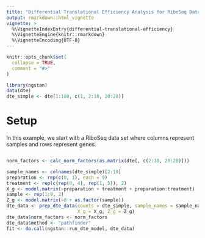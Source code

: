 ```yaml
---
title: "Differential Translational Efficiency Analysis for RiboSeq Data"
output: rmarkdown::html_vignette
vignette: >
  %\VignetteIndexEntry{differential-translational-efficiency}
  %\VignetteEngine{knitr::rmarkdown}
  %\VignetteEncoding{UTF-8}
---
```


```r
knitr::opts_chunk$set(
  collapse = TRUE,
  comment = "#>"
)
```

```r
library(ngstan)
data(dte)
dte_simple <- dte[1:100, c(1, 2:10, 20:28)]
```

# Setup

In this example, we start with a RiboSeq data set where columns represent samples
and rows represent genes. 
```r

```
```r
norm_factors <- calc_norm_factors(as.matrix(dte[, c(2:10, 20:28)]))

sample_names <- colnames(dte_simple)[2:19]
preparation <- rep(c(0, 1), each = 9)
treatment <- rep(c(rep(0, 4), rep(1, 5)), 2)
X_g <- model.matrix(~preparation + treatment + preparation:treatment)
sample <- rep(1:9, 2)
Z_g <- model.matrix(~0 + as.factor(sample))
dte_data <- prep_dte_data(counts = dte_simple, sample_names = sample_names,
                          X_g = X_g, Z_g = Z_g)
dte_data$norm_factors <- norm_factors
dte_data$method <- "pathfinder"
fit <- do.call(ngstan::run_dte_model, dte_data)
```

